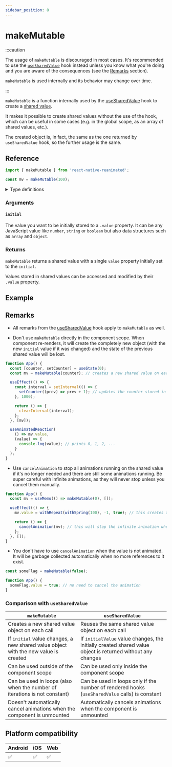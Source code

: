 ```yaml
---
sidebar_position: 8
---
```


# makeMutable

:::caution

The usage of `makeMutable` is discouraged in most cases. It's recommended to use the [`useSharedValue`](/docs/core/useSharedValue) hook instead unless you know what you're doing and you are aware of the consequences (see the [Remarks](#remarks) section).

`makeMutable` is used internally and its behavior may change over time.

:::

`makeMutable` is a function internally used by the [useSharedValue](/docs/core/useSharedValue) hook to create a [shared value](/docs/fundamentals/glossary#shared-value).

It makes it possible to create shared values without the use of the hook, which can be useful in some cases (e.g. in the global scope, as an array of shared values, etc.).

The created object is, in fact, the same as the one returned by `useSharedValue` hook, so the further usage is the same.

## Reference

```javascript
import { makeMutable } from 'react-native-reanimated';

const mv = makeMutable(100);
```

<details>
<summary>Type definitions</summary>

```typescript
interface SharedValue<Value = unknown> {
  value: Value;
  addListener: (listenerID: number, listener: (value: Value) => void) => void;
  removeListener: (listenerID: number) => void;
  modify: (
    modifier?: <T extends Value>(value: T) => T,
    forceUpdate?: boolean
  ) => void;
}

function makeMutable<Value>(initial: Value): SharedValue<Value>;
```

</details>

### Arguments

#### `initial`

The value you want to be initially stored to a `.value` property. It can be any JavaScript value like `number`, `string` or `boolean` but also data structures such as `array` and `object`.

### Returns

`makeMutable` returns a shared value with a single `value` property initially set to the `initial`.

Values stored in shared values can be accessed and modified by their `.value` property.

## Example


<InteractiveExample src={MakeMutableSrc} component={MakeMutable} showCode />

## Remarks

- All remarks from the [useSharedValue](/docs/core/useSharedValue) hook apply to `makeMutable` as well.

- Don't use `makeMutable` directly in the component scope. When component re-renders, it will create the completely new object (with the new `initial` value if it was changed) and the state of the previous shared value will be lost.

<Indent>

```javascript
function App() {
  const [counter, setCounter] = useState(0);
  const mv = makeMutable(counter); // creates a new shared value on each render

  useEffect(() => {
    const interval = setInterval(() => {
      setCounter((prev) => prev + 1); // updates the counter stored in the component state
    }, 1000);

    return () => {
      clearInterval(interval);
    };
  }, [mv]);

  useAnimatedReaction(
    () => mv.value,
    (value) => {
      console.log(value); // prints 0, 1, 2, ...
    }
  );
}
```

</Indent>

- Use `cancelAnimation` to stop all animations running on the shared value if it's no longer needed and there are still some animations running. Be super careful with infinite animations, as they will never stop unless you cancel them manually.

<Indent>

```javascript
function App() {
  const mv = useMemo(() => makeMutable(0), []);

  useEffect(() => {
    mv.value = withRepeat(withSpring(100), -1, true); // this creates an infinite animation

    return () => {
      cancelAnimation(mv); // this will stop the infinite animation when the component is unmounted
    };
  }, []);
}
```

</Indent>

- You don't have to use `cancelAnimation` when the value is not animated. It will be garbage collected automatically when no more references to it exist.

<Indent>

```javascript
const someFlag = makeMutable(false);

function App() {
  someFlag.value = true; // no need to cancel the animation
}
```

</Indent>

### Comparison with `useSharedValue`

| `makeMutable`                                                                       | `useSharedValue`                                                                                           |
| ----------------------------------------------------------------------------------- | ---------------------------------------------------------------------------------------------------------- |
| Creates a new shared value object on each call                                      | Reuses the same shared value object on each call                                                           |
| If `initial` value changes, a new shared value object with the new value is created | If `initialValue` value changes, the initially created shared value object is returned without any changes |
| Can be used outside of the component scope                                          | Can be used only inside the component scope                                                                |
| Can be used in loops (also when the number of iterations is not constant)           | Can be used in loops only if the number of rendered hooks (`useSharedValue` calls) is constant             |
| Doesn't automatically cancel animations when the component is unmounted             | Automatically cancels animations when the component is unmounted                                           |

## Platform compatibility

<div className="platform-compatibility">

| Android | iOS | Web |
| ------- | --- | --- |
| ✅      | ✅  | ✅  |

</div>
